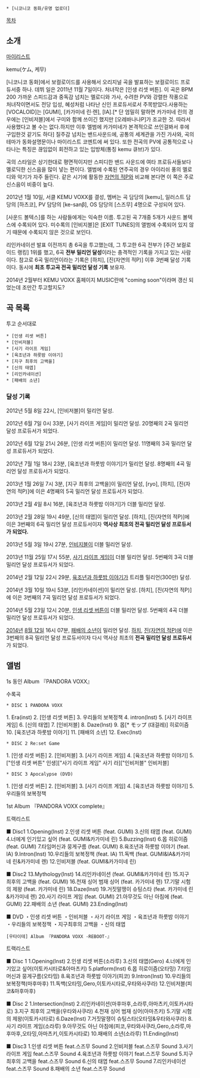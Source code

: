  * [니코니코 동화/유명 업로더]

[[목차]]

== 소개 ==

[http://www.nicovideo.jp/mylist/28584850 마이리스트]

kemu(ケム, 케무)

[니코니코 동화]에서 보컬로이드를 사용해서 오리지널 곡을 발표하는 보컬로이드 프로듀서중 하나. 데뷔 일은 2011년 11월 7일이다. 처녀작은 [인생 리셋 버튼]. 이 곡은 BPM 200 가까운 스피드감과 중독감 넘치는 멜로디와 가사, 수려한 PV와 강렬한 작풍으로 처녀작이면서도 전당 입성, 혜성처럼 나타난 신인 프로듀서로서 주목받았다.사용하는 [VOCALOID]는 [GUMI], [카가미네 린·렌], [IA].[* 단 엄밀히 말하면 카가미네 린의 경우에는 [인비저블]에서 구미와 함께 쓰이긴 했지만 [오레바나나P]가 조교한 것. 따라서 사용했다고 볼 수는 없다.하지만 이후 엘범에 카가미네가 본격적으로 쓰인걸봐서 후에 구입한것 같기도 하다] 질주감 넘치는 밴드사운드에, 공통의 세계관을 가진 가사와, 곡의 테마가 동화설명문이나 마이리스트 코멘트에 써 있다. 또한 전곡의 PV에 공통적으로 나타나는 특징은 끊임없이 회전하고 있는 입방체(통칭 kemu 큐브)가 있다.

곡의 스타일은 상기한대로 평면적이지만 스피디한 밴드 사운드에 여타 프로듀서들보다 멜로딕한 신스음을 많이 넣는 편이다. 앨범에 수록된 연주곡의 경우 아이리쉬 풍의 멜로디와 악기가 자주 들린다. 같은 시기에 활동한 [[진(자연의 적P)|자연의 적P]]와 비교해 본다면 이 쪽은 주로 신스음이 비중이 높다. 

2012년 1월 10일, 서클 KEMU VOXX를 결성, 멤버는 곡 담당의 [kemu], 일러스트 담당의 [하츠코], PV 담당의 [ke-sanβ], OS 담당의 [스즈무] 4명으로 구성되어 있다.

[사운드 볼텍스]를 하는 사람들에게는 익숙한 이름. 투고된 곡 7개중 5개가 사운드 볼텍스에 수록되어 있다. 미수록의 [인비지블]은 [EXIT TUNES]의 앨범에 수록되어 있지 않기 때문에 수록되지 않은 것으로 보인다.

리인카네이션 발표 이전까지 총 6곡을 투고했는데, 그 투고한 6곡 전부가 [주간 보컬로이드 랭킹] 1위를 했고, 6곡 '''전부 밀리언 달성'''이라는 충격적인 기록을 가지고 있는 사람이다. 참고로 6곡 밀리언이라는 기록은 [하치], [진(자연의 적P)] 이후 3번째 달성 기록이다. 동시에 '''최초 투고곡 전곡 밀리언 달성 기록''' 보유자.

2014년 2월부터 KEMU VOXX 홈페이지 MUSIC란에 "coming soon"이라며 갱신 되었는데 조만간 투고할지도?

== 곡 목록 ==
투고 순서대로 
 * [인생 리셋 버튼]
 * [인비저블]
 * [사기 라이프 게임]
 * [육조년과 하룻밤 이야기]
 * [지구 최후의 고백을]
 * [신의 태엽]
 * [리인카네이션]
 * [패배의 소년]

=== 달성 기록 ===

2012년 5월 8일 22시, [인비저블]이 밀리언 달성.

2012년 6월 7일 0시 33분, [사기 라이프 게임]이 밀리언 달성. 20명째의 2곡 밀리언 달성 프로듀서가 되었다.

2012년 6월 12일 21시 26분, [인생 리셋 버튼]이 밀리언 달성. 11명째의 3곡 밀리언 달성 프로듀서가 되었다.

2012년 7월 1일 18시 23분, [육조년과 하룻밤 이야기]가 밀리언 달성. 8명째의 4곡 밀리언 달성 프로듀서가 되었다.

2013년 1월 26일 7시 3분, [지구 최후의 고백을]이 밀리언 달성, [ryo], [하치], [진(자연의 적P)]에 이은 4명째의 5곡 밀리언 달성 프로듀서가 되었다.

2013년 2월 4일 8시 16분, [육조년과 하룻밤 이야기]가 더블 밀리언 달성.

2013년 2월 28일 19시 49분, [신의 태엽]이 밀리언 달성. [하치], [진(자연의 적P)]에 이은 3번째의 6곡 밀리언 달성 프로듀서이자 '''역사상 최초의 전곡 밀리언 달성 프로듀서가 되었다.'''

2013년 5월 3일 19시 27분, [[인비지블]]이 더블 밀리언 달성.

2013년 11월 25일 17시 55분, [[사기 라이프 게임]]이 더블 밀리언 달성. 5번째의 3곡 더블 밀리언 달성 프로듀서가 되었다.

2014년 2월 12일 22시 29분, [[육조년과 하룻밤 이야기]]가 트리플 밀리언(300만) 달성.

2014년 3월 10일 19시 53분, [리인카네이션]이 밀리언 달성. [하치], [진(자연의 적P)]에 이은 3번째의 7곡 밀리언 달성 프로듀서가 되었다.

2014년 5월 23일 12시 20분, [[인생 리셋 버튼]]이 더블 밀리언 달성. 5번째의 4곡 더블 밀리언 달성 프로듀서가 되었다.

[[2014년]] [[8월 12일]] 16시 07분, [[패배의 소년]]이 밀리언 달성. [[하치]], [[진(자연의 적P)]]에 이은 3번째의 8곡 밀리언 달성 프로듀서이자 다시 역사상 최초의 '''전곡 밀리언 달성 프로듀서'''가 되었다.
== 앨범 ==
{{{#!html
<script type="text/javascript" src="http://ext.nicovideo.jp/thumb_watch/sm17597038?w=490&h=307"></script><noscript><a href="http://www.nicovideo.jp/watch/sm17597038">【ニコニコ動画】【クロスフェード】 PANDORA VOXX 【KEMU VOXX】</a></noscript>
}}}

1s 동인 Album 『PANDORA VOXX』

수록곡

 * DISC 1 PANDORA VOXX
1. Era(inst)
2. [인생 리셋 버튼]
3. 우리들의 보복정책
4. intron(Inst)
5. [사기 라이프 게임]
6. [신의 태엽]
7. [인비저블]
8. Daze(Inst)
9. 몹[* モップ (대걸레)] 히로이즘
10. [육조년과 하룻밤 이야기]
11. [패배의 소년]
12. Exec(Inst)

 * DISC 2 Re:set Game
1. [인생 리셋 버튼]
2. [인비저블]
3. [사기 라이프 게임]
4. [육조년과 하룻밤 이야기]
5. ["인생 리셋 버튼" 인생]["사기 라이프 게임" 사기 라]["인비저블" 인비저블]

 * DISC 3 Apocalypse (DVD)
1. [인생 리셋 버튼]
2. [인비저블]
3. [사기 라이프 게임]
4. [육조년과 하룻밤 이야기]
5. 우리들의 보복정책


1st Album 『PANDORA VOXX complete』

트랙리스트

■ Disc1
1.Opening(Inst) 
2.인생 리셋 버튼 (feat. GUMI)
3.신의 태엽 (feat. GUMI)
4.너에게 인기있고 싶어 (feat. GUMI&카가미네 린)
5.Buzzing(Inst)
6.몹 히로이즘 (feat. GUMI)
7.타임머신과 뭉게구름 (feat. GUMI)
8.육조년과 하룻밤 이야기 (feat. IA)
9.Intron(Inst) 
10.우리들의 보복정책 (feat. IA)
11.독백 (feat. GUMI&IA&카가미네 린&카가미네 렌)
12.인비저블 (feat. GUMI&카가미네 린)

■ Disc2
13.Mythology(Inst)
14.리인카네이션 (feat. GUMI&카가미네 린)
15.지구 최후의 고백을 (feat. GUMI)
16.천재 싱어 범재 싱어 (feat. 카가미네 렌)
17.기말 시험의 제왕 (feat. 카가미네 린)
18.Daze(Inst)
19.거짓말쟁이 슈팅스타 (feat. 카가미네 린&카가미네 렌)
20.사기 라이프 게임 (feat. GUMI)
21.아무것도 아닌 아침에 (feat. GUMI)
22.패배의 소년 (feat. GUMI)
23.Ending(Inst)

■ DVD
・인생 리셋 버튼
・인비저블
・사기 라이프 게임
・육조년과 하룻밤 이야기
・우리들의 보복정책
・지구최후의 고백을
・신의 태엽

 [우타이테] Album 『PANDORA VOXX -REBOOT-』

트랙리스트

■ Disc 1 
1.Opening(Inst)
2.인생 리셋 버튼(소라루)
3.신의 태엽(Gero)
4.너에게 인기있고 싶어(이토카시타로&아마츠키)
5.platform(Inst)
6.몹 히로이즘(오타밍)
7.타임머신과 뭉게구름(오타밍)
8.육조년과 하룻밤 이야기(피코)
9.Intron(Inst)
10.우리들의 보복정책(마후마후)
11.독백(오타밍,Gero,이토카시타로,우타와사쿠라)
12.인비저블(피코&마후마후)

■ Disc 2
1.Intersection(Inst)
2.리인카네이션(마후마후,소라루,아마츠키,이토카시타로)
3.지구 최후의 고백을(우타와사쿠라)
4.천재 싱어 범재 싱어(아마츠키)
5.기말 시험의 제왕(이토카시타로)
6.Daze(Inst)
7.거짓말쟁이 슈팅스타(오타밍&우타와사쿠라)
8.사기 라이프 게임(소라루)
9.아무것도 아닌 아침에(피코,우타와사쿠라,Gero,소라루,마후마후,오타밍,아마츠키,이토카시타로)
10.패배의 소년(소라루)
11.Ending(Inst)

■ Disc3
1.인생 리셋 버튼 feat.스즈무 Sound
2.인비저블 feat.스즈무 Sound
3.사기 라이프 게임 feat.스즈무 Sound
4.육조년과 하룻밤 이야기 feat.스즈무 Sound
5.지구 최후의 고백을 feat.스즈무 Sound
6.신의 태엽 feat.스즈무 Sound
7.리인카네이션 feat.스즈무 Sound
8.패배의 소년 feat.스즈무 Sound
